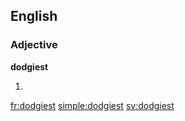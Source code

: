 ==English==

===Adjective===
'''dodgiest'''

# {{en-superlative of|dodgy}}

[[fr:dodgiest]]
[[simple:dodgiest]]
[[sv:dodgiest]]